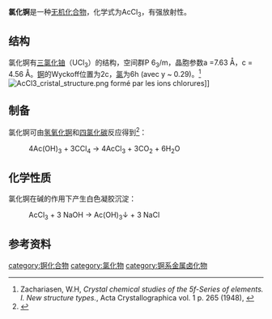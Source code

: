{{chembox
| Watchedfields = 
| verifiedrevid = 
| ImageFile =UCl3 without caption.png
|   ImageName = 
|   OtherNames = 三氯化锕
| Section1 = {{Chembox Identifiers
| CASNo = 22986-54-5
| CASNo_Ref = {{cascite|correct|CAS}}
|    ChemSpiderID_Ref  =  
|  ChemSpiderID  =  
|  InChI  =  1/3ClH.Ac/h3*1H;/q;;;+3/p-3
|  InChIKey  =  
|  SMILES  =  Cl[Ac](Cl)Cl
|  StdInChI_Ref  =  
|  StdInChI  =  1S/3ClH.Ac/h3*1H;/q;;;+3/p-3
|  StdInChIKey_Ref  =  
|  StdInChIKey  =  
|    CASOther  =  
|  PubChem  =  
}}
| Section2 = {{Chembox Properties
|   Formula = AcCl<sub>3</sub>
|   MolarMass = 333<ref name=" CRC Handbook of Chemistry and Physics 97th Edition "> {{Cite book |  date = 2016-06-24  |  title = CRC Handbook of Chemistry and Physics 97th Edition | accessdate = 2018-07-30 | pages = 4-44 | language = 英语 | ISBN = 1-4987-5428-7 }} </ref>
|   Appearance = 白色六方晶体<ref name=" CRC Handbook of Chemistry and Physics 97th Edition "/>
|   Density = 4.81g/cm<sup>3</sup><ref name=" CRC Handbook of Chemistry and Physics 97th Edition "/>
|   Solubility = 易溶于水<ref name=wj>《无机化学丛书》.第十卷 锕系 锕系后元素. 张青莲 等. 科学出版社. 4.4 锕的化合物. P<sub>75</sub>. ISBN 978-7-03-030572-5</ref>
|   SolubleOther = 
|   MeltingPt = 
|   BoilingPt = 960℃（升华）<ref name=" CRC Handbook of Chemistry and Physics 97th Edition "/>
  }}
| Section3 = {{Chembox Structure
|   Coordination = 
|   CrystalStruct = 
|   SpaceGroup = 
  }}
| Section7 = {{Chembox Hazards
|   EUIndex = 
  }}
| Section8 = {{Chembox Related
| OtherAnions = [[氟化锕|氟化锕]]<br />[[溴化锕|溴化锕]]<br />[[碘化锕|碘化锕]]
| OtherCations = [[氯化钪|氯化钪]]<br />[[氯化钇|氯化钇]]<br />[[氯化镧|氯化镧]]
| OtherFunctn = 
| Function = 
| OtherCpds = }}
}}

'''氯化锕'''是一种[[无机化合物|无机化合物]]，化学式为AcCl<sub>3</sub>，有强放射性。

==结构==
氯化锕有[[三氯化铀|三氯化铀]]（UCl<sub>3</sub>）的结构，空间群P 6<sub>3</sub>/m，晶胞参数a =7.63 Å，c = 4.56 Å。[[锕|锕]]的Wyckoff位置为2c，[[氯|氯]]为6h (avec y ~ 0.29)。<ref>Zachariasen, W.H, ''Crystal chemical studies of the 5f-Series of elements. I. New structure types.'', Acta Crystallographica vol. 1 p. 265 (1948), {{doi|10.1107/S0365110X48000703}} </ref>
[[File:AcCl3_cristal_structure.png|thumb]] formé par les ions chlorures]]
==制备==
氯化锕可由[[氢氧化锕|氢氧化锕]]和[[四氯化碳|四氯化碳]]反应得到<ref>{{Cite web |url=http://www.webelements.com/compounds/actinium/actinium_trichloride.html |title=Actinium compounds: actinium trichloride |accessdate=2014-01-18 |archive-date=2014-01-19 |archive-url=https://web.archive.org/web/20140119054830/http://www.webelements.com/compounds/actinium/actinium_trichloride.html |dead-url=no }}</ref>：
:4Ac(OH)<sub>3</sub> + 3CCl<sub>4</sub> → 4AcCl<sub>3</sub> + 3CO<sub>2</sub> + 6H<sub>2</sub>O

==化学性质==
氯化锕在碱的作用下产生白色凝胶沉淀：
:AcCl<sub>3</sub> + 3 NaOH → Ac(OH)<sub>3</sub>↓ + 3 NaCl 
==参考资料==
{{reflist}}

{{锕化合物}}
{{氯化物}}
{{Inorganic-compound-stub}}
[[category:锕化合物|category:锕化合物]]
[[category:氯化物|category:氯化物]]
[[category:锕系金属卤化物|category:锕系金属卤化物]]